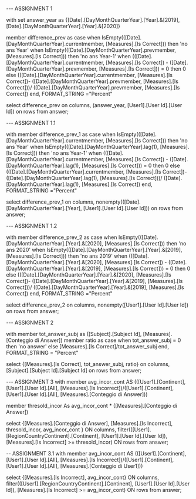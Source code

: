--- ASSIGNMENT 1

with set answer_year as
{[Date].[DayMonthQuarterYear].[Year].&[2019],
[Date].[DayMonthQuarterYear].[Year].&[2020]}

member difference_prev as
case
when IsEmpty(([Date].[DayMonthQuarterYear].currentmember, [Measures].[Is Correct])) then 'no ans Year'
when IsEmpty(([Date].[DayMonthQuarterYear].prevmember, [Measures].[Is Correct])) then 'no ans Year-1'
when (([Date].[DayMonthQuarterYear].currentmember, [Measures].[Is Correct]) -
([Date].[DayMonthQuarterYear].prevmember, [Measures].[Is Correct])) = 0 then 0
else (([Date].[DayMonthQuarterYear].currentmember, [Measures].[Is Correct])-
([Date].[DayMonthQuarterYear].prevmember, [Measures].[Is Correct]))/
([Date].[DayMonthQuarterYear].prevmember, [Measures].[Is Correct]) end,
FORMAT_STRING ="Percent"

select difference_prev on columns,
(answer_year, [User1].[User Id].[User Id]) on rows
from answer;

--- ASSIGNMENT 1.1

with member difference_prev_1 as
case
when IsEmpty(([Date].[DayMonthQuarterYear].currentmember, [Measures].[Is Correct])) then 'no ans Year'
when IsEmpty(([Date].[DayMonthQuarterYear].lag(1), [Measures].[Is Correct])) then 'no ans Year-1'
when (([Date].[DayMonthQuarterYear].currentmember, [Measures].[Is Correct]) -
([Date].[DayMonthQuarterYear].lag(1), [Measures].[Is Correct])) = 0 then 0
else (([Date].[DayMonthQuarterYear].currentmember, [Measures].[Is Correct])-
([Date].[DayMonthQuarterYear].lag(1), [Measures].[Is Correct]))/
([Date].[DayMonthQuarterYear].lag(1), [Measures].[Is Correct]) end,
FORMAT_STRING ="Percent"

select difference_prev_1 on columns,
nonempty(([Date].[DayMonthQuarterYear].[Year], [User1].[User Id].[User Id])) on rows
from answer;

--- ASSIGNMENT 1.2

with member difference_prev_2 as
case
when IsEmpty(([Date].[DayMonthQuarterYear].[Year].&[2020], [Measures].[Is Correct])) then 'no ans 2020'
when IsEmpty(([Date].[DayMonthQuarterYear].[Year].&[2019], [Measures].[Is Correct])) then 'no ans 2019'
when (([Date].[DayMonthQuarterYear].[Year].&[2020], [Measures].[Is Correct]) -
([Date].[DayMonthQuarterYear].[Year].&[2019], [Measures].[Is Correct])) = 0 then 0
else (([Date].[DayMonthQuarterYear].[Year].&[2020], [Measures].[Is Correct])-
([Date].[DayMonthQuarterYear].[Year].&[2019], [Measures].[Is Correct]))/
([Date].[DayMonthQuarterYear].[Year].&[2019], [Measures].[Is Correct]) end,
FORMAT_STRING ="Percent"

select difference_prev_2 on columns,
nonempty([User1].[User Id].[User Id]) on rows
from answer;

--- ASSIGNMENT 2

with member  tot_answer_subj as
([Subject].[Subject Id], [Measures].[Conteggio di Answer])
member ratio as
case
when tot_answer_subj = 0 then 'no answer'
else [Measures].[Is Correct]/tot_answer_subj end,
FORMAT_STRING = "Percent"

select {[Measures].[Is Correct], tot_answer_subj, ratio} on columns,
[Subject].[Subject Id].[Subject Id] on rows
from answer;

--- ASSIGNMENT 3
with member avg_incor_cont AS
(([User1].[Continent], [User1].[User Id].[All], [Measures].[Is Incorrect])/([User1].[Continent], [User1].[User Id].[All], [Measures].[Conteggio di Answer]))

member thresold_incor As
avg_incor_cont * ([Measures].[Conteggio di Answer])

select {[Measures].[Conteggio di Answer], [Measures].[Is Incorrect], thresold_incor, avg_incor_cont } ON columns,
filter(([User1].[RegionCountryContinent].[Continent], [User1].[User Id].[User Id]), [Measures].[Is Incorrect] >= thresold_incor) ON rows
from answer;

-- ASSIGNMENT 3.1
with member avg_incor_cont AS
(([User1].[Continent], [User1].[User Id].[All], [Measures].[Is Incorrect])/([User1].[Continent], [User1].[User Id].[All], [Measures].[Conteggio di User1]))

select {[Measures].[Is Incorrect], avg_incor_cont} ON columns,
filter(([User1].[RegionCountryContinent].[Continent], [User1].[User Id].[User Id]), [Measures].[Is Incorrect] >= avg_incor_cont) ON rows
from answer;

